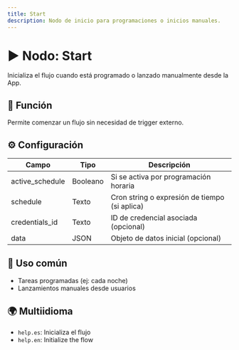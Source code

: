 ```yaml
---
title: Start
description: Nodo de inicio para programaciones o inicios manuales.
---
```



# ▶️ Nodo: Start

Inicializa el flujo cuando está programado o lanzado manualmente desde la App.

## 🧩 Función
Permite comenzar un flujo sin necesidad de trigger externo.

## ⚙️ Configuración

| Campo              | Tipo     | Descripción                                           |
|--------------------|----------|-------------------------------------------------------|
| active_schedule    | Booleano | Si se activa por programación horaria                |
| schedule           | Texto    | Cron string o expresión de tiempo (si aplica)        |
| credentials_id     | Texto    | ID de credencial asociada (opcional)                 |
| data               | JSON     | Objeto de datos inicial (opcional)                   |

## 📝 Uso común
- Tareas programadas (ej: cada noche)
- Lanzamientos manuales desde usuarios

## 🌍 Multiidioma
- `help.es`: Inicializa el flujo
- `help.en`: Initialize the flow
